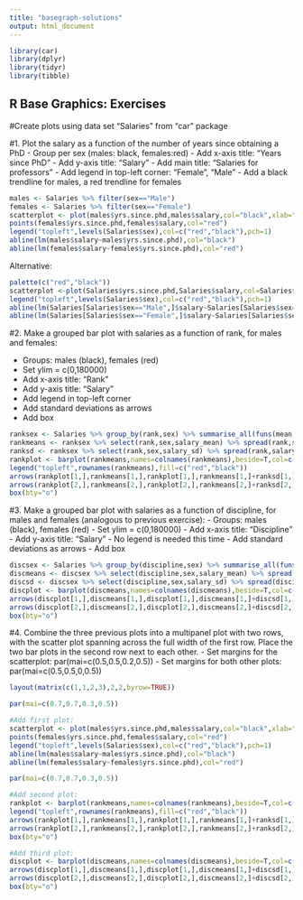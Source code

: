 ```yaml
---
title: "basegraph-solutions"
output: html_document
---
```


```r
library(car)
library(dplyr)
library(tidyr)
library(tibble)
```

## R Base Graphics: Exercises

#Create plots using data set "Salaries" from "car" package

#1. Plot the salary as a function of the number of years since obtaining a PhD
  - Group per sex (males: black, females:red) 
  - Add x-axis title: "Years since PhD"
  - Add y-axis title: "Salary"
  - Add main title: "Salaries for professors"
  - Add legend in top-left corner: "Female", "Male" 
  - Add a black trendline for males, a red trendline for females
  
```r
males <- Salaries %>% filter(sex=="Male")
females <- Salaries %>% filter(sex=="Female")
scatterplot <- plot(males$yrs.since.phd,males$salary,col="black",xlab="Years since Phd",ylab="Salary",main="Salaries for professors")
points(females$yrs.since.phd,females$salary,col="red")
legend("topleft",levels(Salaries$sex),col=c("red","black"),pch=1)
abline(lm(males$salary~males$yrs.since.phd),col="black")
abline(lm(females$salary~females$yrs.since.phd),col="red")
```
  
Alternative:
```r
palette(c("red","black"))
scatterplot <-plot(Salaries$yrs.since.phd,Salaries$salary,col=Salaries$sex,xlab="Years since Phd",ylab="Salary",main="Salaries for professors")
legend("topleft",levels(Salaries$sex),col=c("red","black"),pch=1)
abline(lm(Salaries[Salaries$sex=="Male",]$salary~Salaries[Salaries$sex=="Male",]$yrs.since.phd),col="black")
abline(lm(Salaries[Salaries$sex=="Female",]$salary~Salaries[Salaries$sex=="Female",]$yrs.since.phd),col="red")
```

#2. Make a grouped bar plot with salaries as a function of rank, for males and females:

- Groups: males (black), females (red)
- Set ylim = c(0,180000)
- Add x-axis title: "Rank"
- Add y-axis title: "Salary"
- Add legend in top-left corner
- Add standard deviations as arrows
- Add box

```r
ranksex <- Salaries %>% group_by(rank,sex) %>% summarise_all(funs(mean,sd))
rankmeans <- ranksex %>% select(rank,sex,salary_mean) %>% spread(rank,salary_mean) %>% remove_rownames %>% column_to_rownames("sex") %>% as.matrix
ranksd <- ranksex %>% select(rank,sex,salary_sd) %>% spread(rank,salary_sd) %>% remove_rownames %>% column_to_rownames("sex") %>% as.matrix
rankplot <- barplot(rankmeans,names=colnames(rankmeans),beside=T,col=c("red","black"),ylim=(c(0,180000)),xlab="Rank",ylab="Salary")
legend("topleft",rownames(rankmeans),fill=c("red","black"))
arrows(rankplot[1,],rankmeans[1,],rankplot[1,],rankmeans[1,]+ranksd[1,],code=2,angle=90,length=0.05)
arrows(rankplot[2,],rankmeans[2,],rankplot[2,],rankmeans[2,]+ranksd[2,],code=2,angle=90,length=0.05)
box(bty="o")
```

#3. Make a grouped bar plot with salaries as a function of discipline, for males and females (analogous to previous exercise):
- Groups: males (black), females (red)
- Set ylim = c(0,180000)
- Add x-axis title: "Discipline"
- Add y-axis title: "Salary"
- No legend is needed this time
- Add standard deviations as arrows
- Add box

```r
discsex <- Salaries %>% group_by(discipline,sex) %>% summarise_all(funs(mean,sd))
discmeans <- discsex %>% select(discipline,sex,salary_mean) %>% spread(discipline,salary_mean) %>% remove_rownames %>% column_to_rownames("sex") %>% as.matrix
discsd <- discsex %>% select(discipline,sex,salary_sd) %>% spread(discipline,salary_sd) %>% remove_rownames %>% column_to_rownames("sex") %>% as.matrix
discplot <- barplot(discmeans,names=colnames(discmeans),beside=T,col=c("red","black"),ylim=(c(0,180000)),xlab="Discipline",ylab="Salary")
arrows(discplot[1,],discmeans[1,],discplot[1,],discmeans[1,]+discsd[1,],code=2,angle=90,length=0.05)
arrows(discplot[2,],discmeans[2,],discplot[2,],discmeans[2,]+discsd[2,],code=2,angle=90,length=0.05)
box(bty="o")
```

#4. Combine the three previous plots into a multipanel plot with two rows, with the scatter plot spanning across the full width of the first row. Place the two bar plots in the second row next to each other.
- Set margins for the scatterplot: par(mai=c(0.5,0.5,0.2,0.5))
- Set margins for both other plots: par(mai=c(0.5,0.5,0,0.5))

```r
layout(matrix(c(1,1,2,3),2,2,byrow=TRUE))

par(mai=c(0.7,0.7,0.3,0.5))

#Add first plot:
scatterplot <- plot(males$yrs.since.phd,males$salary,col="black",xlab="Years since Phd",ylab="Salary",main="Salaries for professors")
points(females$yrs.since.phd,females$salary,col="red")
legend("topleft",levels(Salaries$sex),col=c("red","black"),pch=1)
abline(lm(males$salary~males$yrs.since.phd),col="black")
abline(lm(females$salary~females$yrs.since.phd),col="red")

par(mai=c(0.7,0.7,0.3,0.5))

#Add second plot:
rankplot <- barplot(rankmeans,names=colnames(rankmeans),beside=T,col=c("red","black"),ylim=(c(0,180000)),xlab="Rank",ylab="Salary")
legend("topleft",rownames(rankmeans),fill=c("red","black"))
arrows(rankplot[1,],rankmeans[1,],rankplot[1,],rankmeans[1,]+ranksd[1,],code=2,angle=90,length=0.05)
arrows(rankplot[2,],rankmeans[2,],rankplot[2,],rankmeans[2,]+ranksd[2,],code=2,angle=90,length=0.05)
box(bty="o")

#Add third plot:
discplot <- barplot(discmeans,names=colnames(discmeans),beside=T,col=c("red","black"),ylim=(c(0,180000)),xlab="Discipline",ylab="Salary")
arrows(discplot[1,],discmeans[1,],discplot[1,],discmeans[1,]+discsd[1,],code=2,angle=90,length=0.05)
arrows(discplot[2,],discmeans[2,],discplot[2,],discmeans[2,]+discsd[2,],code=2,angle=90,length=0.05)
box(bty="o")
```

